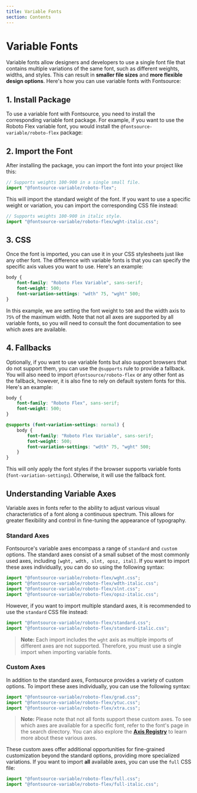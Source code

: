 ```yaml
---
title: Variable Fonts
section: Contents
---
```


# Variable Fonts

Variable fonts allow designers and developers to use a single font file that contains multiple variations of the same font, such as different weights, widths, and styles. This can result in **smaller file sizes** and **more flexible design options**. Here's how you can use variable fonts with Fontsource:

## 1. Install Package

To use a variable font with Fontsource, you need to install the corresponding variable font package. For example, if you want to use the Roboto Flex variable font, you would install the `@fontsource-variable/roboto-flex` package:

<PackageManagerCode cmd="@fontsource-variable/roboto-flex" />

## 2. Import the Font

After installing the package, you can import the font into your project like this:

```jsx
// Supports weights 100-900 in a single small file.
import "@fontsource-variable/roboto-flex";
```

This will import the standard weight of the font. If you want to use a specific weight or variation, you can import the corresponding CSS file instead:

```jsx
// Supports weights 100-900 in italic style.
import "@fontsource-variable/roboto-flex/wght-italic.css";
```

## 3. CSS

Once the font is imported, you can use it in your CSS stylesheets just like any other font. The difference with variable fonts is that you can specify the specific axis values you want to use. Here's an example:

```css
body {
    font-family: "Roboto Flex Variable", sans-serif;
    font-weight: 500;
    font-variation-settings: "wdth" 75, "wght" 500;
}
```

In this example, we are setting the font weight to `500` and the width axis to `75%` of the maximum width. Note that not all axes are supported by all variable fonts, so you will need to consult the font documentation to see which axes are available.

## 4. Fallbacks

Optionally, if you want to use variable fonts but also support browsers that do not support them, you can use the `@supports` rule to provide a fallback. You will also need to import `@fontsource/roboto-flex` or any other font as the fallback, however, it is also fine to rely on default system fonts for this. Here's an example:

```css
body {
    font-family: "Roboto Flex", sans-serif;
    font-weight: 500;
}

@supports (font-variation-settings: normal) {
    body {
        font-family: "Roboto Flex Variable", sans-serif;
        font-weight: 500;
        font-variation-settings: "wdth" 75, "wght" 500;
    }
}
```

This will only apply the font styles if the browser supports variable fonts (`font-variation-settings`). Otherwise, it will use the fallback font.

## Understanding Variable Axes

Variable axes in fonts refer to the ability to adjust various visual characteristics of a font along a continuous spectrum. This allows for greater flexibility and control in fine-tuning the appearance of typography.

### Standard Axes

Fontsource's variable axes encompass a range of `standard` and `custom` options. The standard axes consist of a small subset of the most commonly used axes, including `[wght, wdth, slnt, opsz, ital]`. If you want to import these axes individually, you can do so using the following syntax:

```jsx
import "@fontsource-variable/roboto-flex/wght.css";
import "@fontsource-variable/roboto-flex/wdth-italic.css";
import "@fontsource-variable/roboto-flex/slnt.css";
import "@fontsource-variable/roboto-flex/opsz-italic.css";
```

However, if you want to import multiple standard axes, it is recommended to use the `standard` CSS file instead:

```jsx
import "@fontsource-variable/roboto-flex/standard.css";
import "@fontsource-variable/roboto-flex/standard-italic.css";
```

> **Note:** Each import includes the `wght` axis as multiple imports of different axes are not supported. Therefore, you must use a single import when importing variable fonts.

### Custom Axes

In addition to the standard axes, Fontsource provides a variety of custom options. To import these axes individually, you can use the following syntax:

```jsx
import "@fontsource-variable/roboto-flex/grad.css";
import "@fontsource-variable/roboto-flex/ytuc.css";
import "@fontsource-variable/roboto-flex/xtra.css";
```

> **Note:** Please note that not all fonts support these custom axes. To see which axes are available for a specific font, refer to the font's page in the search directory. You can also explore the [**Axis Registry**](https://fonts.google.com/variablefonts#axis-definitions) to learn more about these various axes.

These custom axes offer additional opportunities for fine-grained customization beyond the standard options, providing more specialized variations. If you want to import **all** available axes, you can use the `full` CSS file:

```jsx
import "@fontsource-variable/roboto-flex/full.css";
import "@fontsource-variable/roboto-flex/full-italic.css";
```
